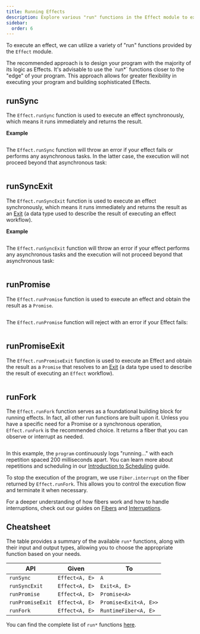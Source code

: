 ```yaml
---
title: Running Effects
description: Explore various "run" functions in the Effect module to execute effects. Learn about `runSync` for synchronous execution, `runSyncExit` for obtaining results as `Exit`, `runPromise` for executing with a Promise result, and `runPromiseExit` for Promise results with `Exit`. Understand their use cases and considerations. Check out a cheatsheet summarizing available functions for executing effects in different contexts.
sidebar:
  order: 6
---
```



To execute an effect, we can utilize a variety of "run" functions provided by the `Effect` module.

<Aside type="tip">
  The recommended approach is to design your program with the majority of
  its logic as Effects. It's advisable to use the `run*` functions closer to
  the "edge" of your program. This approach allows for greater flexibility
  in executing your program and building sophisticated Effects.
</Aside>

## runSync

The `Effect.runSync` function is used to execute an effect synchronously, which means it runs immediately and returns the result.

**Example**

```ts file=<rootDir>/running-effects/runSync.ts

```

The `Effect.runSync` function will throw an error if your effect fails or performs any
asynchronous tasks. In the latter case, the execution will not proceed
beyond that asynchronous task:

```ts file=<rootDir>/running-effects/runSync-caution.ts

```

## runSyncExit

The `Effect.runSyncExit` function is used to execute an effect synchronously, which means it runs immediately and returns the result as an [Exit](/data-types/exit)
(a data type used to describe the result of executing an effect workflow).

**Example**

```ts file=<rootDir>/running-effects/runSyncExit.ts

```

The `Effect.runSyncExit` function will throw an error if your effect performs any
asynchronous tasks and the execution will not proceed beyond that
asynchronous task:

```ts file=<rootDir>/running-effects/runSyncExit-caution.ts

```

## runPromise

The `Effect.runPromise` function is used to execute an effect and obtain the result as a `Promise`.

```ts file=<rootDir>/running-effects/runPromise.ts

```

The `Effect.runPromise` function will reject with an error if your Effect fails:

```ts file=<rootDir>/running-effects/runPromise-caution.ts

```

## runPromiseExit

The `Effect.runPromiseExit` function is used to execute an Effect and obtain the result as a `Promise` that resolves to an [Exit](/data-types/exit)
(a data type used to describe the result of executing an `Effect` workflow).

```ts file=<rootDir>/running-effects/runPromiseExit.ts

```

## runFork

The `Effect.runFork` function serves as a foundational building block for running effects. In fact, all other run functions are built upon it. Unless you have a specific need for a Promise or a synchronous operation, `Effect.runFork` is the recommended choice. It returns a fiber that you can observe or interrupt as needed.

```ts file=<rootDir>/running-effects/runFork.ts

```

In this example, the `program` continuously logs "running..." with each repetition spaced 200 milliseconds apart. You can learn more about repetitions and scheduling in our [Introduction to Scheduling](/scheduling/introduction) guide.

To stop the execution of the program, we use `Fiber.interrupt` on the fiber returned by `Effect.runFork`. This allows you to control the execution flow and terminate it when necessary.

For a deeper understanding of how fibers work and how to handle interruptions, check out our guides on [Fibers](/concurrency/fibers) and [Interruptions](/concurrency/interruption-model).

## Cheatsheet

The table provides a summary of the available `run*` functions, along with their input and output types, allowing you to choose the appropriate function based on your needs.

| **API**          | **Given**      | **To**                |
| ---------------- | -------------- | --------------------- |
| `runSync`        | `Effect<A, E>` | `A`                   |
| `runSyncExit`    | `Effect<A, E>` | `Exit<A, E>`          |
| `runPromise`     | `Effect<A, E>` | `Promise<A>`          |
| `runPromiseExit` | `Effect<A, E>` | `Promise<Exit<A, E>>` |
| `runFork`        | `Effect<A, E>` | `RuntimeFiber<A, E>`  |

You can find the complete list of `run*` functions [here](https://effect-ts.github.io/effect/effect/Effect.ts.html#execution).

